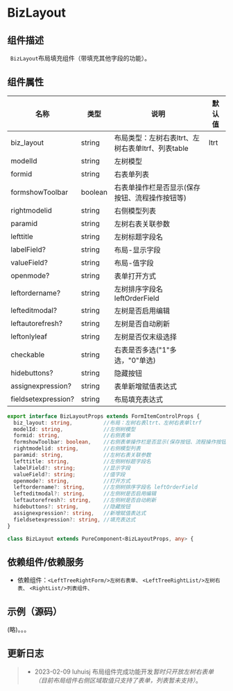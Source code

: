 # BizLayout

## 组件描述

` BizLayout`布局填充组件（带填充其他字段的功能）。

## 组件属性

| 名称                | 类型    | 说明                                              | 默认值 |
| ------------------- | ------- | ------------------------------------------------- | ------ |
| biz_layout          | string  | 布局类型：左树右表ltrt、左树右表单ltrf、列表table | ltrt   |
| modelId             | string  | 左树模型                                          |        |
| formid              | string  | 右表单列表                                        |        |
| formshowToolbar     | boolean | 右表单操作栏是否显示(保存按钮、流程操作按钮等)    |        |
| rightmodelid        | string  | 右侧模型列表                                      |        |
| paramid             | string  | 左树右表关联参数                                  |        |
| lefttitle           | string  | 左树标题字段名                                    |        |
| labelField?         | string  | 布局-显示字段                                     |        |
| valueField?         | string  | 布局-值字段                                       |        |
| openmode?           | string  | 表单打开方式                                      |        |
| leftordername?      | string  | 左树排序字段名 leftOrderField                     |        |
| lefteditmodal?      | string  | 左树是否启用编辑                                  |        |
| leftautorefresh?    | string  | 左树是否自动刷新                                  |        |
| leftonlyleaf        | string  | 左树是否仅末级选择                                |        |
| checkable           | string  | 右表是否多选("1"多选，"0"单选)                    |        |
| hidebuttons?        | string  | 隐藏按钮                                          |        |
| assignexpression?   | string  | 表单新增赋值表达式                                |        |
| fieldsetexpression? | string  | 布局填充表达式                                    |        |

```typescript
export interface BizLayoutProps extends FormItemControlProps {
  biz_layout: string,          //布局：左树右表ltrt、左树右表单ltrf
  modelId: string,             //左侧树模型
  formid: string,              //右侧表单
  formshowToolbar: boolean,    //右侧表单操作栏是否显示(保存按钮、流程操作按钮等)
  rightmodelid: string,        //右侧模型列表
  paramid: string,             //左树右表关联参数
  lefttitle: string,           //左侧树标题字段名
  labelField?: string;         //显示字段
  valueField?: string;         //值字段
  openmode?: string,           //打开方式
  leftordername?: string,      //左侧树排序字段名 leftOrderField
  lefteditmodal?: string,      //左侧树是否启用编辑
  leftautorefresh?: string,    //左侧树是否自动刷新
  hidebuttons?: string,        //隐藏按钮
  assignexpression?: string,   //新增赋值表达式
  fieldsetexpression?: string, //填充表达式
}

class BizLayout extends PureComponent<BizLayoutProps, any> {
```

## 依赖组件/依赖服务

* 依赖组件：`<LeftTreeRightForm/>左树右表单、` `<LeftTreeRightList/>左树右表、` `<RightList/>列表组件、` 

## 示例（源码）

(略)。。。

## 更新日志

> * 2023-02-09  luhuisj   布局组件完成功能开发*暂时只开放左树右表单（目前布局组件右侧区域取值只支持了表单，列表暂未支持）*。
